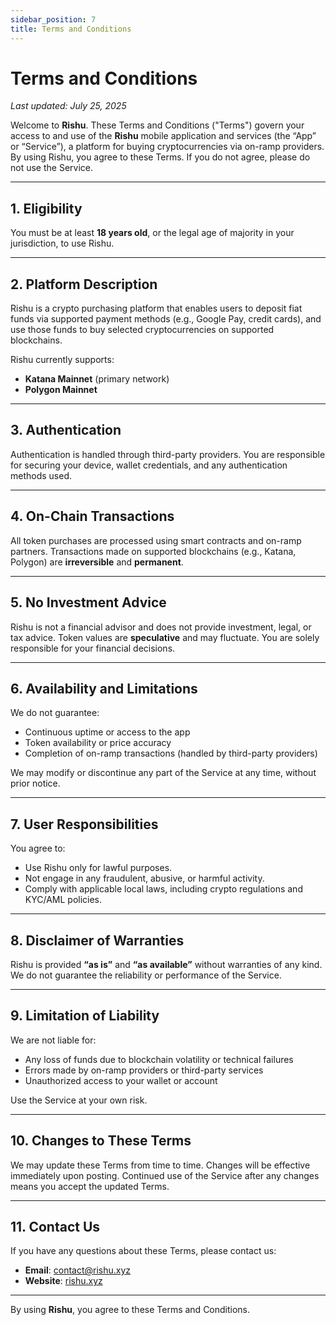 ```yaml
---
sidebar_position: 7
title: Terms and Conditions
---
```


# Terms and Conditions

_Last updated: July 25, 2025_

Welcome to **Rishu**. These Terms and Conditions ("Terms") govern your access to and use of the **Rishu** mobile application and services (the “App” or “Service”), a platform for buying cryptocurrencies via on-ramp providers. By using Rishu, you agree to these Terms. If you do not agree, please do not use the Service.

---

## 1. Eligibility

You must be at least **18 years old**, or the legal age of majority in your jurisdiction, to use Rishu.

---

## 2. Platform Description

Rishu is a crypto purchasing platform that enables users to deposit fiat funds via supported payment methods (e.g., Google Pay, credit cards), and use those funds to buy selected cryptocurrencies on supported blockchains.

Rishu currently supports:
- **Katana Mainnet** (primary network)
- **Polygon Mainnet**

---

## 3. Authentication

Authentication is handled through third-party providers. You are responsible for securing your device, wallet credentials, and any authentication methods used.

---

## 4. On-Chain Transactions

All token purchases are processed using smart contracts and on-ramp partners. Transactions made on supported blockchains (e.g., Katana, Polygon) are **irreversible** and **permanent**.

---

## 5. No Investment Advice

Rishu is not a financial advisor and does not provide investment, legal, or tax advice. Token values are **speculative** and may fluctuate. You are solely responsible for your financial decisions.

---

## 6. Availability and Limitations

We do not guarantee:
- Continuous uptime or access to the app
- Token availability or price accuracy
- Completion of on-ramp transactions (handled by third-party providers)

We may modify or discontinue any part of the Service at any time, without prior notice.

---

## 7. User Responsibilities

You agree to:
- Use Rishu only for lawful purposes.
- Not engage in any fraudulent, abusive, or harmful activity.
- Comply with applicable local laws, including crypto regulations and KYC/AML policies.

---

## 8. Disclaimer of Warranties

Rishu is provided **“as is”** and **“as available”** without warranties of any kind. We do not guarantee the reliability or performance of the Service.

---

## 9. Limitation of Liability

We are not liable for:
- Any loss of funds due to blockchain volatility or technical failures
- Errors made by on-ramp providers or third-party services
- Unauthorized access to your wallet or account

Use the Service at your own risk.

---

## 10. Changes to These Terms

We may update these Terms from time to time. Changes will be effective immediately upon posting. Continued use of the Service after any changes means you accept the updated Terms.

---

## 11. Contact Us

If you have any questions about these Terms, please contact us:

- **Email**: [contact@rishu.xyz](mailto:contact@rishu.xyz)  
- **Website**: [rishu.xyz](https://rishu.xyz)

---

By using **Rishu**, you agree to these Terms and Conditions.
